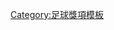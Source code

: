 {{Navbox
|bodyclass=hlist

|name = 1982-83年香港足球明星選舉最佳十一人
|title = 1982-83年[[香港足球明星選舉]]最佳十一人
|titlestyle = background: gold;
|list1 = 
* 門將：[[Roger Hansbury|漢斯貝利]] 
* 後衛：[[陳世九]] 
* 後衛：[[梁帥榮]] 
* 後衛：[[蔡滿祥]] 
* 後衛：[[祖雲奴域 (海蜂)|祖雲奴域]] 
* 中場：[[Theo de Jong|迪莊]] 
* 中場：[[余國森]] 
* 中場：[[Derek Parlane|柏蘭尼]] 
* 前鋒：[[朴炳徹]] 
* 前鋒：[[劉榮業]] 
* 前鋒：[[陳發枝]]}}<noinclude>
[[Category:足球獎項模板]]

</noinclude>